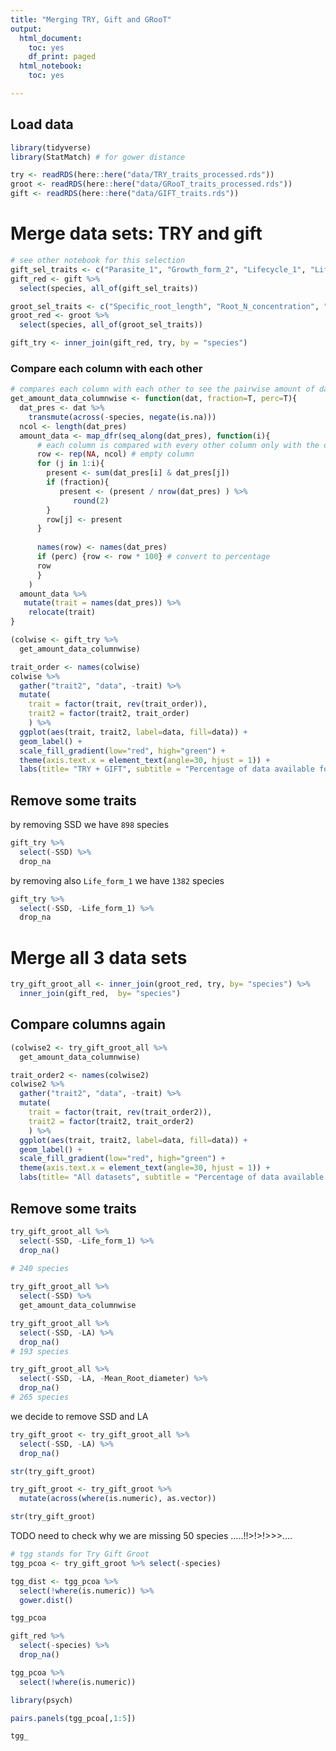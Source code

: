 ```yaml
---
title: "Merging TRY, Gift and GRooT"
output:
  html_document:
    toc: yes
    df_print: paged
  html_notebook:
    toc: yes

---
```

## Load data
```r
library(tidyverse)
library(StatMatch) # for gower distance
```

```r
try <- readRDS(here::here("data/TRY_traits_processed.rds"))
groot <- readRDS(here::here("data/GRooT_traits_processed.rds"))
gift <- readRDS(here::here("data/GIFT_traits.rds"))
```

# Merge data sets: TRY and gift
```r
# see other notebook for this selection
gift_sel_traits <- c("Parasite_1", "Growth_form_2", "Lifecycle_1", "Life_form_1", "Photosynthetic_pathway")
gift_red <- gift %>% 
  select(species, all_of(gift_sel_traits))
```

```r
groot_sel_traits <- c("Specific_root_length", "Root_N_concentration", "Mean_Root_diameter")
groot_red <- groot %>% 
  select(species, all_of(groot_sel_traits))
```


```r
gift_try <- inner_join(gift_red, try, by = "species")
```


### Compare each column with each other
```r
# compares each column with each other to see the pairwise amount of data available
get_amount_data_columnwise <- function(dat, fraction=T, perc=T){
  dat_pres <- dat %>% 
    transmute(across(-species, negate(is.na)))
  ncol <- length(dat_pres)
  amount_data <- map_dfr(seq_along(dat_pres), function(i){
      # each column is compared with every other column only with the diagonal
      row <- rep(NA, ncol) # empty column
      for (j in 1:i){
        present <- sum(dat_pres[i] & dat_pres[j])
        if (fraction){
           present <- (present / nrow(dat_pres) ) %>% 
              round(2)
        }
        row[j] <- present
      }
      
      names(row) <- names(dat_pres)
      if (perc) {row <- row * 100} # convert to percentage
      row
      }
    )
  amount_data %>%  
   mutate(trait = names(dat_pres)) %>% 
    relocate(trait)
}
```


```r
(colwise <- gift_try %>% 
  get_amount_data_columnwise)
```
```r
trait_order <- names(colwise)
colwise %>%   
  gather("trait2", "data", -trait) %>% 
  mutate(
    trait = factor(trait, rev(trait_order)),
    trait2 = factor(trait2, trait_order)
    ) %>% 
  ggplot(aes(trait, trait2, label=data, fill=data)) +
  geom_label() +
  scale_fill_gradient(low="red", high="green") +
  theme(axis.text.x = element_text(angle=30, hjust = 1)) +
  labs(title= "TRY + GIFT", subtitle = "Percentage of data available for each trait combination")
```

## Remove some traits

by removing SSD we have `898` species

```r
gift_try %>% 
  select(-SSD) %>% 
  drop_na
```

by removing also `Life_form_1` we have `1382` species

```r
gift_try %>% 
  select(-SSD, -Life_form_1) %>% 
  drop_na
```



# Merge all 3 data sets
```r
try_gift_groot_all <- inner_join(groot_red, try, by= "species") %>% 
  inner_join(gift_red,  by= "species")
```


## Compare columns again
```r
(colwise2 <- try_gift_groot_all %>% 
  get_amount_data_columnwise)
```

```r
trait_order2 <- names(colwise2)
colwise2 %>%   
  gather("trait2", "data", -trait) %>% 
  mutate(
    trait = factor(trait, rev(trait_order2)),
    trait2 = factor(trait2, trait_order2)
    ) %>% 
  ggplot(aes(trait, trait2, label=data, fill=data)) +
  geom_label() +
  scale_fill_gradient(low="red", high="green") +
  theme(axis.text.x = element_text(angle=30, hjust = 1)) +
  labs(title= "All datasets", subtitle = "Percentage of data available for each trait combination")
```

## Remove some traits


```r
try_gift_groot_all %>% 
  select(-SSD, -Life_form_1) %>% 
  drop_na()
  
# 240 species
```


```r
try_gift_groot_all %>%
  select(-SSD) %>% 
  get_amount_data_columnwise
```
```r
try_gift_groot_all %>% 
  select(-SSD, -LA) %>% 
  drop_na() 
# 193 species
```
```r
try_gift_groot_all %>% 
  select(-SSD, -LA, -Mean_Root_diameter) %>% 
  drop_na() 
# 265 species
```


we decide to remove SSD and LA

```r
try_gift_groot <- try_gift_groot_all %>% 
  select(-SSD, -LA) %>% 
  drop_na()
```

```r
str(try_gift_groot)
```

```r
try_gift_groot <- try_gift_groot %>% 
  mutate(across(where(is.numeric), as.vector))
```

```r
str(try_gift_groot)
```

TODO need to check why we are missing 50 species .....!!>!>!>>>....
```r
# tgg stands for Try Gift Groot
tgg_pcoa <- try_gift_groot %>% select(-species)
```


```r
tgg_dist <- tgg_pcoa %>%
  select(!where(is.numeric)) %>% 
  gower.dist()
```
```r
tgg_pcoa
```

```r
gift_red %>% 
  select(-species) %>% 
  drop_na() 
```
```r
tgg_pcoa %>%
  select(!where(is.numeric))
```


```r
library(psych)
```

```r
pairs.panels(tgg_pcoa[,1:5])
```

```r
tgg_
```


